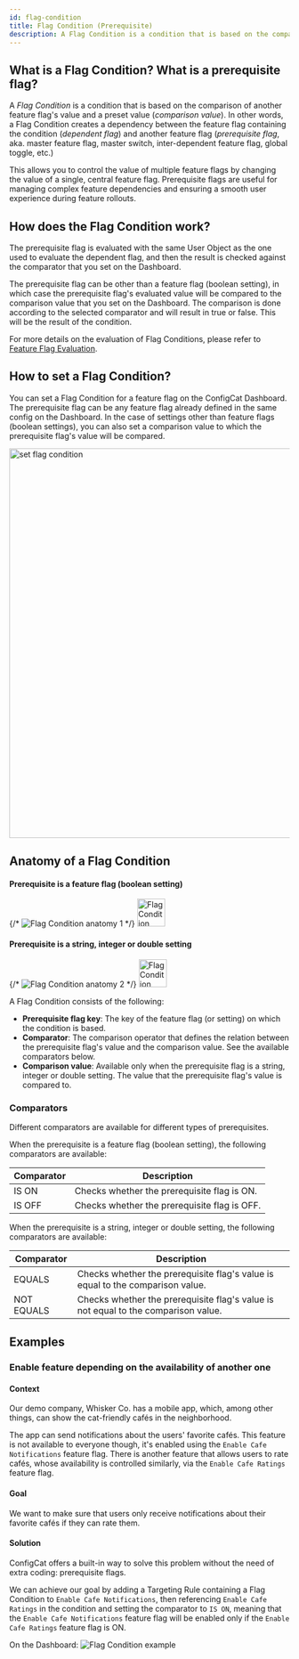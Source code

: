```yaml
---
id: flag-condition
title: Flag Condition (Prerequisite)
description: A Flag Condition is a condition that is based on the comparison of another feature flag's value and a preset value (comparison value).
---
```


## What is a Flag Condition? What is a prerequisite flag?

A *Flag Condition* is a condition that is based on the comparison of another feature flag's value and a preset value (*comparison value*). In other words, a Flag Condition creates a dependency between the feature flag containing the condition (*dependent flag*) and another feature flag (*prerequisite flag*, aka. master feature flag, master switch, inter-dependent feature flag, global toggle, etc.)

This allows you to control the value of multiple feature flags by changing the value of a single, central feature flag. Prerequisite flags are useful for managing complex feature dependencies and ensuring a smooth user experience during feature rollouts.

## How does the Flag Condition work?

The prerequisite flag is evaluated with the same User Object as the one used to evaluate the dependent flag, and then the result is checked against the comparator that you set on the Dashboard. 

The prerequisite flag can be other than a feature flag (boolean setting), in which case the prerequisite flag's evaluated value will be compared to the comparison value that you set on the Dashboard. The comparison is done according to the selected comparator and will result in true or false. This will be the result of the condition.

For more details on the evaluation of Flag Conditions, please refer to [Feature Flag Evaluation](../../feature-flag-evaluation).

## How to set a Flag Condition?

You can set a Flag Condition for a feature flag on the ConfigCat Dashboard. The prerequisite flag can be any feature flag already defined in the same config on the Dashboard. In the case of settings other than feature flags (boolean settings), you can also set a comparison value to which the prerequisite flag's value will be compared.

<img src="/docs/assets/targeting/targeting-rule/flag-condition/flag-condition.png" width="700" alt="set flag condition" decoding="async" loading="lazy"/>

## Anatomy of a Flag Condition

#### Prerequisite is a feature flag (boolean setting)
{/* ![Flag Condition anatomy 1](/assets/targeting/targeting-rule/flag-condition/flag-condition-anatomy1.png) */}
<img src="/docs/assets/targeting/targeting-rule/flag-condition/flag-condition-anatomy1.png" height="50" alt="Flag Condition anatomy 1" decoding="async" loading="lazy"/>

#### Prerequisite is a string, integer or double setting
{/* ![Flag Condition anatomy 2](/assets/targeting/targeting-rule/flag-condition/flag-condition-anatomy2.png) */}
<img src="/docs/assets/targeting/targeting-rule/flag-condition/flag-condition-anatomy2.png" height="50" alt="Flag Condition anatomy 2" decoding="async" loading="lazy"/>

A Flag Condition consists of the following: 

- **Prerequisite flag key**: The key of the feature flag (or setting) on which the condition is based.
- **Comparator**: The comparison operator that defines the relation between the prerequisite flag's value and the comparison value. See the available comparators below.
- **Comparison value**: Available only when the prerequisite flag is a string, integer or double setting. The value that the prerequisite flag's value is compared to.

### Comparators

Different comparators are available for different types of prerequisites.

When the prerequisite is a feature flag (boolean setting), the following comparators are available:

| Comparator | Description                                           |
| ---------- | ----------------------------------------------------- |
| IS ON      | Checks whether the prerequisite flag is ON.  |
| IS OFF     | Checks whether the prerequisite flag is OFF. |

When the prerequisite is a string, integer or double setting, the following comparators are available:

| Comparator | Description                                                                                 |
| -----------| ------------------------------------------------------------------------------------------- |
| EQUALS     | Checks whether the prerequisite flag's value is equal to the comparison value.     |
| NOT EQUALS | Checks whether the prerequisite flag's value is not equal to the comparison value. |

## Examples

### Enable feature depending on the availability of another one

#### Context
Our demo company, Whisker Co. has a mobile app, which, among other things, can show the cat-friendly cafés in the neighborhood.

The app can send notifications about the users' favorite cafés. This feature is not available to everyone though, it's enabled using the `Enable Cafe Notifications` feature flag.
There is another feature that allows users to rate cafés, whose availability is controlled similarly, via the `Enable Cafe Ratings` feature flag.

#### Goal
We want to make sure that users only receive notifications about their favorite cafés if they can rate them.

#### Solution
ConfigCat offers a built-in way to solve this problem without the need of extra coding: prerequisite flags.

We can achieve our goal by adding a Targeting Rule containing a Flag Condition to `Enable Cafe Notifications`, then referencing `Enable Cafe Ratings` in the condition and setting the comparator to `IS ON`, meaning that the `Enable Cafe Notifications` feature flag will be enabled only if the `Enable Cafe Ratings` feature flag is ON.

On the Dashboard:
![Flag Condition example](/assets/targeting/targeting-rule/flag-condition/flag-condition-example.png)